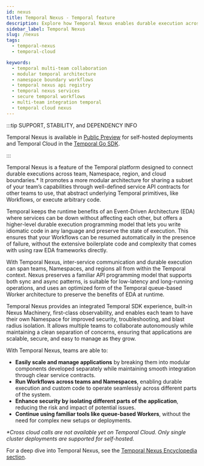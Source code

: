 ```yaml
---
id: nexus
title: Temporal Nexus - Temporal feature
description: Explore how Temporal Nexus enables durable execution across team and namespace boundaries and promotes a modular architecture that enables each team to have their own namespace for improved security, troubleshooting, and blast radius isolation.
sidebar_label: Temporal Nexus
slug: /nexus
tags:
  - temporal-nexus
  - temporal-cloud

keywords:
  - temporal multi-team collaboration
  - modular temporal architecture
  - namespace boundary workflows
  - temporal nexus api registry
  - temporal nexus services
  - secure temporal workflows
  - multi-team integration temporal
  - temporal cloud nexus
---
```


:::tip SUPPORT, STABILITY, and DEPENDENCY INFO

Temporal Nexus is available in [Public Preview](https://docs.temporal.io/evaluate/development-production-features/release-stages\#public-preview) for self-hosted deployments and Temporal Cloud in the [Temporal Go SDK](https://docs.temporal.io/develop/go). 

:::

Temporal Nexus is a feature of the Temporal platform designed to connect durable executions across team, Namespace, region, and cloud boundaries.*
It promotes a more modular architecture for sharing a subset of your team’s capabilities through well-defined service API contracts for other teams to use, that abstract underlying Temporal primitives, like Workflows, or execute arbitrary code.

Temporal keeps the runtime benefits of an Event-Driven Architecture (EDA) where services can be down without affecting each other, but offers a higher-level durable execution programming model that lets you write idiomatic code in any language and preserve the state of execution.
This ensures that your Workflows can be resumed automatically in the presence of failure, without the extensive boilerplate code and complexity that comes with using raw EDA frameworks directly.

With Temporal Nexus, inter-service communication and durable execution can span teams, Namespaces, and regions all from within the Temporal context. 
Nexus preserves a familiar API programming model that supports both sync and async patterns, is suitable for low-latency and long-running operations, and uses an optimized form of the Temporal queue-based Worker architecture to preserve the benefits of EDA at runtime.

Temporal Nexus provides an integrated Temporal SDK experience, built-in Nexus Machinery, first-class observability, and enables each team to have their own Namespace for improved security, troubleshooting, and blast radius isolation.
It allows multiple teams to collaborate autonomously while maintaining a clean separation of concerns, ensuring that applications are scalable, secure, and easy to manage as they grow.

With Temporal Nexus, teams are able to:
- **Easily scale and manage applications** by breaking them into modular components developed separately while maintaining smooth integration through clear service contracts.
- **Run Workflows across teams and Namespaces**, enabling durable execution and custom code to operate seamlessly across different parts of the system.
- **Enhance security by isolating different parts of the application**, reducing the risk and impact of potential issues.
- **Continue using familiar tools like queue-based Workers**, without the need for complex new setups or deployments.

_*Cross cloud calls are not available yet on Temporal Cloud. Only single cluster deployments are supported for self-hosted._

For a deep dive into Temporal Nexus, see the [Temporal Nexus Encyclopedia section](https://docs.temporal.io/temporalnexus).
